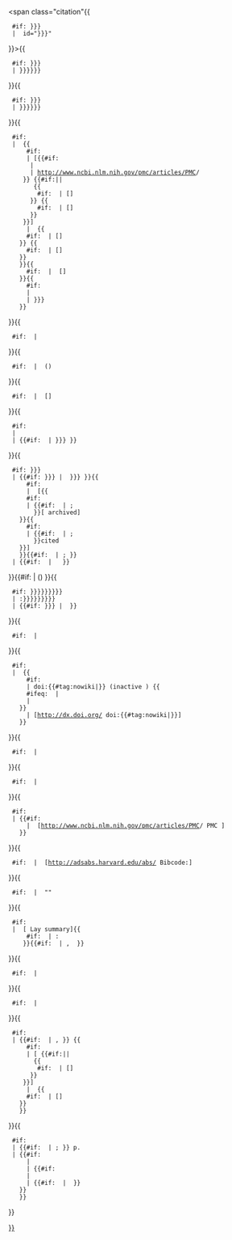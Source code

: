 <span class="citation"{{
  #if: {{{ref|{{{harvid|}}}}}}
  | <nowiki/> id="{{anchorencode:{{{ref|CITEREF{{{harvid}}}}}}}}"
}}>{{
  #if: {{{author|{{{authors|}}}}}}
  | {{{author|{{{authors}}}}}}{{{author.|{{{sep|.}}}}}}&#32;
}}{{
  #if: {{{editor|{{{editors|}}}}}}
  | {{{editor|{{{editors}}}}}}{{{editor.|{{{sep|.}}}}}}&#32;
}}{{
  #if: {{{url|}}}{{{pmc|}}}{{{title|}}}{{{trans_title|}}}{{{articletype|}}}
  | &#32;{{
      #if: {{{url|}}}{{{pmc|}}}
      | [{{#if: {{{url|}}}
	   | {{{url}}}
	   | http://www.ncbi.nlm.nih.gov/pmc/articles/PMC{{{pmc}}}/
	 }} {{#if:||
	   {{{title|}}} {{
	     #if: {{{trans_title|}}} | &#91;{{{trans_title}}}&#93;
	   }} {{
	     #if: {{{articletype|}}} | &#91;{{{articletype}}}&#93;
	   }}
	 }}]
      | {{{title|}}} {{
	  #if: {{{trans_title|}}} | &#91;{{{trans_title}}}&#93;
	}} {{
	  #if: {{{articletype|}}} | &#91;{{{articletype}}}&#93;
	}}
    }}{{
      #if: {{{format|}}} | &#32;&#91;{{{format}}}&#93;
    }}{{
      #if: {{{trans_title|}}}{{{articletype|}}}{{{format|}}}
      | {{{sep|.}}}
      | {{{title.|{{{sep|.}}}}}}
    }}
}}{{
  #if: {{{journal|}}} | &#32;''<nowiki/>{{{journal|}}}<nowiki/>''
}}{{
  #if: {{{edition|}}} | &#32;({{{edition}}})
}}{{
  #if: {{{journalformat|}}} | &#32;&#91;{{{journalformat}}}&#93;
}}{{
  #if: {{{edition|}}}{{{journalformat|}}}
  | {{{sep|.}}}
  | {{#if: {{{journal|}}} | {{{journal.|{{{sep|.}}}}}} }}
}}{{
  #if: {{{date|{{{year|}}}}}}{{{update|}}}{{{archiveurl|}}}{{{accessdate|}}}
  | {{#if: {{{date|{{{year|}}}}}} | &#32;{{{date|{{{year}}}}}} }}{{
      #if: {{{update|}}}{{{archiveurl|}}}{{{accessdate|}}}
      | &#32;&#91;{{{update|}}}{{
	  #if: {{{archiveurl|}}}
	  | {{#if: {{{update|}}} | <nowiki/>;&#32;
	    }}[{{{archiveurl}}} archived] {{{archivedate|}}}
	}}{{
	  #if: {{{accessdate|}}}
	  | {{#if: {{{update|}}}{{{archiveurl|}}} | <nowiki/>;&#32;
	    }}cited {{{accessdate}}}
	}}&#93;
    }}{{#if: {{{volume|}}}{{{issue|}}} | <nowiki/>; }}
  | {{#if: {{{volume|}}}{{{issue|}}} | &#32; }}
}}{{{volume|}}}{{#if: {{{issue|}}} | ({{{issue}}}) }}{{
  #if: {{{p|{{{pages|{{{page|{{{at|}}}}}}}}}}}}
  | <nowiki/>:{{{p|{{{pages|{{{page|{{{at}}}}}}}}}}}}{{{sep|.}}}
  | {{#if: {{{date|{{{year|}}}}}}{{{update|}}}{{{archiveurl|}}}{{{accessdate|}}}{{{volume|}}}{{{issue|}}} | {{{sep|.}}} }}
}}{{
  #if: {{{language|}}} | &#32;{{{language}}}{{{sep|.}}}
}}{{
  #if: {{{doi|}}}
  | &#32;{{
      #if: {{{doi_brokendate|}}}
      | doi:{{#tag:nowiki|{{{doi}}}}} (inactive {{{doi_brokendate}}}) {{
	  #ifeq: {{NAMESPACE}} | {{ns:0}}
	  | [[Category:Pages with DOIs broken since {{#time: Y | {{{doi_brokendate}}} }}]]
	}}
      | [http://dx.doi.org/{{urlencode:{{{doi}}}}} doi:{{#tag:nowiki|{{{doi}}}}}]
    }}{{{sep|.}}}
}}{{
  #if: {{{id|}}} | &#32;{{{id}}}{{{sep|.}}}
}}{{
  #if: {{{pmid|}}} | &#32;{{PMID|{{{pmid}}}}}{{{sep|.}}}
}}{{
  #if: {{{pmc|}}}
  | {{#if: {{{url|}}}
      | &#32;[http://www.ncbi.nlm.nih.gov/pmc/articles/PMC{{{pmc}}}/ PMC {{{pmc}}}]{{{sep|.}}}
    }}
}}{{
  #if: {{{bibcode|}}} | &#32;[http://adsabs.harvard.edu/abs/{{{bibcode}}} Bibcode:{{{bibcode}}}]{{{sep|.}}}
}}{{
  #if: {{{quote|}}} | &#32;"{{{quote}}}"
}}{{
  #if: {{{laysummary|}}}
  | &#32;[{{{laysummary}}} Lay summary]{{
      #if: {{{laysource|}}} | <nowiki/>: ''<nowiki/>{{{laysource}}}<nowiki/>''
     }}{{#if: {{{laydate|}}} | , {{{laydate}}} }}{{{sep|.}}}
}}{{
  #if: {{{notes|}}} | &#32;{{{notes}}}
}}{{
  #if: {{{partid|}}} | &#32;{{{partid}}}
}}{{
  #if: {{{parturl|}}}{{{parttitle|}}}{{{trans_parttitle|}}}
  | {{#if: {{{partid|}}} | , }}&#32;{{
      #if: {{{parturl|}}}
      | [{{{parturl}}} {{#if:||
	   {{{parttitle|}}} {{
	     #if: {{{trans_parttitle|}}} | &#91;{{{trans_parttitle}}}&#93;
	   }}
	 }}]
      | {{{parttitle|}}} {{
	  #if: {{{trans_parttitle|}}} | &#91;{{{trans_parttitle}}}&#93;
	}}
    }}
}}{{
  #if: {{{partp|}}}
  | {{#if: {{{partid|}}}{{{parturl|}}}{{{parttitle|}}}{{{trans_parttitle|}}} | <nowiki/>; }}&#32;p. {{{partp}}}{{{sep|.}}}
  | {{#if: {{{trans_parttitle|}}}
      | {{{sep|.}}}
      | {{#if: {{{parttitle|}}}
	  | {{{parttitle.|.}}}
	  | {{#if: {{{partid|}}}{{{parturl|}}} | {{{sep|.}}} }}
	}}
    }}
}}</span><noinclude>
{{documentation}}
</noinclude>